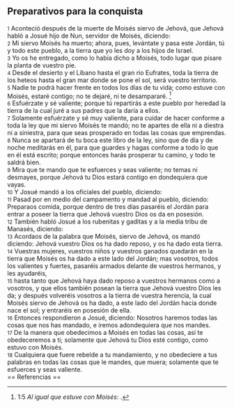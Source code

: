 == Preparativos para la conquista ==

{{anchor|1}} <small>1</small> Aconteció después de la muerte de Moisés siervo de Jehová, que Jehová habló a Josué hijo de Nun, servidor de Moisés, diciendo:<br>
{{anchor|2}} <small>2</small> Mi siervo Moisés ha muerto; ahora, pues, levántate y pasa este Jordán, tú y todo este pueblo, a la tierra que yo les doy a los hijos de Israel.<br>
{{anchor|3}} <small>3</small> Yo os he entregado, como lo había dicho a Moisés, todo lugar que pisare la planta de vuestro pie.<br>
{{anchor|4}} <small>4</small> Desde el desierto y el Líbano hasta el gran río Eufrates, toda la tierra de los heteos hasta el gran mar donde se pone el sol, será vuestro territorio.<br>
{{anchor|5}} <small>5</small> Nadie te podrá hacer frente en todos los días de tu vida; como estuve con Moisés, estaré contigo; no te dejaré, ni te desampararé. <ref>1:5 ''Al igual que estuve con Moisés'': {{lib|LU|96|6|3}}.</ref><br>
{{anchor|6}} <small>6</small> Esfuérzate y sé valiente; porque tú repartirás a este pueblo por heredad la tierra de la cual juré a sus padres que la daría a ellos.<br>
{{anchor|7}} <small>7</small> Solamente esfuérzate y sé muy valiente, para cuidar de hacer conforme a toda la ley que mi siervo Moisés te mandó; no te apartes de ella ni a diestra ni a siniestra, para que seas prosperado en todas las cosas que emprendas.<br>
{{anchor|8}} <small>8</small> Nunca se apartará de tu boca este libro de la ley, sino que de día y de noche meditarás en él, para que guardes y hagas conforme a todo lo que en él está escrito; porque entonces harás prosperar tu camino, y todo te saldrá bien.<br>
{{anchor|9}} <small>9</small> Mira que te mando que te esfuerces y seas valiente; no temas ni desmayes, porque Jehová tu Dios estará contigo en dondequiera que vayas.<br>
{{anchor|10}} <small>10</small> Y Josué mandó a los oficiales del pueblo, diciendo:<br>
{{anchor|11}} <small>11</small> Pasad por en medio del campamento y mandad al pueblo, diciendo: Preparaos comida, porque dentro de tres días pasaréis el Jordán para entrar a poseer la tierra que Jehová vuestro Dios os da en posesión.<br>
{{anchor|12}} <small>12</small> También habló Josué a los rubenitas y gaditas y a la media tribu de Manasés, diciendo:<br>
{{anchor|13}} <small>13</small> Acordaos de la palabra que Moisés, siervo de Jehová, os mandó diciendo: Jehová vuestro Dios os ha dado reposo, y os ha dado esta tierra.<br>
{{anchor|14}} <small>14</small> Vuestras mujeres, vuestros niños y vuestros ganados quedarán en la tierra que Moisés os ha dado a este lado del Jordán; mas vosotros, todos los valientes y fuertes, pasaréis armados delante de vuestros hermanos, y les ayudaréis,<br>
{{anchor|15}} <small>15</small> hasta tanto que Jehová haya dado reposo a vuestros hermanos como a vosotros, y que ellos también posean la tierra que Jehová vuestro Dios les da; y después volveréis vosotros a la tierra de vuestra herencia, la cual Moisés siervo de Jehová os ha dado, a este lado del Jordán hacia donde nace el sol; y entraréis en posesión de ella.<br>
{{anchor|16}} <small>16</small> Entonces respondieron a Josué, diciendo: Nosotros haremos todas las cosas que nos has mandado, e iremos adondequiera que nos mandes.<br>
{{anchor|17}} <small>17</small> De la manera que obedecimos a Moisés en todas las cosas, así te obedeceremos a ti; solamente que Jehová tu Dios esté contigo, como estuvo con Moisés.<br>
{{anchor|18}} <small>18</small> Cualquiera que fuere rebelde a tu mandamiento, y no obedeciere a tus palabras en todas las cosas que le mandes, que muera; solamente que te esfuerces y seas valiente.<br>
== Referencias ==

<references />
